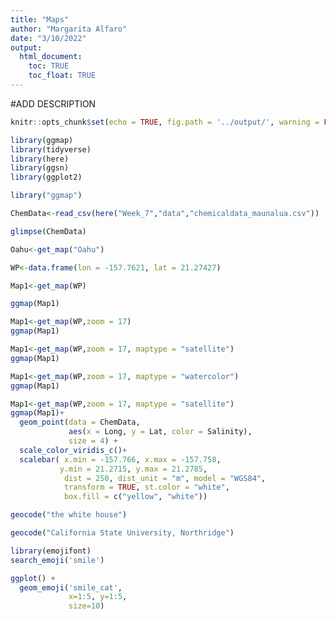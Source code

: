 ```yaml
---
title: "Maps"
author: "Margarita Alfaro"
date: "3/10/2022"
output: 
  html_document:
    toc: TRUE
    toc_float: TRUE
---
```

#ADD DESCRIPTION
```r
knitr::opts_chunk$set(echo = TRUE, fig.path = '../output/', warning = FALSE, message = FALSE)
```

```r
library(ggmap)
library(tidyverse)
library(here)
library(ggsn)
library(ggplot2)
```


```r
library("ggmap")
```

```r
ChemData<-read_csv(here("Week_7","data","chemicaldata_maunalua.csv"))

glimpse(ChemData)
```


```r
Oahu<-get_map("Oahu")
```

```r
WP<-data.frame(lon = -157.7621, lat = 21.27427)

Map1<-get_map(WP)

ggmap(Map1)
```
```r
Map1<-get_map(WP,zoom = 17)
ggmap(Map1)
```

```r
Map1<-get_map(WP,zoom = 17, maptype = "satellite")
ggmap(Map1)
```

```r
Map1<-get_map(WP,zoom = 17, maptype = "watercolor")
ggmap(Map1)
```

```r
Map1<-get_map(WP,zoom = 17, maptype = "satellite") 
ggmap(Map1)+
  geom_point(data = ChemData,
             aes(x = Long, y = Lat, color = Salinity),
             size = 4) +
  scale_color_viridis_c()+
  scalebar( x.min = -157.766, x.max = -157.758,
           y.min = 21.2715, y.max = 21.2785,
            dist = 250, dist_unit = "m", model = "WGS84", 
            transform = TRUE, st.color = "white",
            box.fill = c("yellow", "white"))
```
```r
geocode("the white house")
```
```r
geocode("California State University, Northridge")
```

```r
library(emojifont)
search_emoji('smile')
```


```r
ggplot() + 
  geom_emoji('smile_cat', 
             x=1:5, y=1:5, 
             size=10)
```

